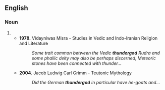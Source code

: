 ==English==

===Noun===
{{en-noun}}

# {{alternative spelling of|thunder god}}
#* '''1978.''' Vidayniwas Misra - Studies in Vedic and Indo-Iranian Religion and Literature
#*: ''Some trait common between the Vedic '''thundergod''' Rudra and some phallic deity may also be perhaps discerned, Meteoric stones have been connected with thunder...''
#* '''2004.''' Jacob Ludwig Carl Grimm - Teutonic Mythology
#*: ''Did the German '''thundergod''' in particular have he-goats and...''